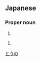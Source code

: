 ==Japanese==
{{ja-kanjitab|投|野}}

===Proper noun===
{{ja-pos|proper|とうの}}

# {{surname|lang=ja}}

{{ja-pos|proper|なげの}}

# {{surname|lang=ja}}

[[Category:Japanese surnames|とうの]]